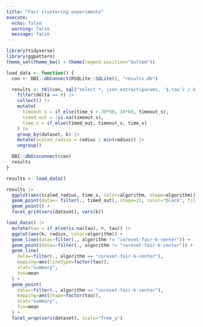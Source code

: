 ```yaml
---
title: "Fair clustering experiments"
execute:
  echo: false
  warning: false
  message: false
---
```


```r
library(tidyverse)
library(ggpattern)
theme_set(theme_bw() + theme(legend.position="bottom"))

load_data <- function() {
  con <- DBI::dbConnect(RSQLite::SQLite(), "results.db")

  results <- tbl(con, sql("select *, json_extract(params, '$.tau') / k as tau from results")) |> 
    filter(delta == 0) |>
    collect() |>
    mutate(
      timeout_s = if_else(time_s > 30*60, 30*60, timeout_s),
      timed_out = !is.na(timeout_s),
      time_s = if_else(timed_out, timeout_s, time_s)
    ) |>
    group_by(dataset, k) |>
    mutate(scaled_radius = radius / min(radius)) |>
    ungroup()

  DBI::dbDisconnect(con)
  results
}

results <- load_data()
```

```r
results |>
  ggplot(aes(scaled_radius, time_s, color=algorithm, shape=algorithm)) +
  geom_point(data=~ filter(., timed_out), shape=21, color="black", fill="white", size=4) +
  geom_point() +
  facet_grid(vars(dataset), vars(k))
```

```r
load_data() |>
  mutate(tau = if_else(is.na(tau), 0, tau)) |>
  ggplot(aes(k, radius, color=algorithm)) +
  geom_line(data=~filter(., algorithm != "coreset-fair-k-center")) +
  geom_point(data=~filter(., algorithm != "coreset-fair-k-center")) +
  geom_line(
    data=~filter(., algorithm == "coreset-fair-k-center"),
    mapping=aes(linetype=factor(tau)),
    stat="summary",
    fun=mean
  ) +
  geom_point(
    data=~filter(., algorithm == "coreset-fair-k-center"),
    mapping=aes(shape=factor(tau)),
    stat="summary",
    fun=mean
  ) +
  facet_wrap(vars(dataset), scale="free_y")
```

